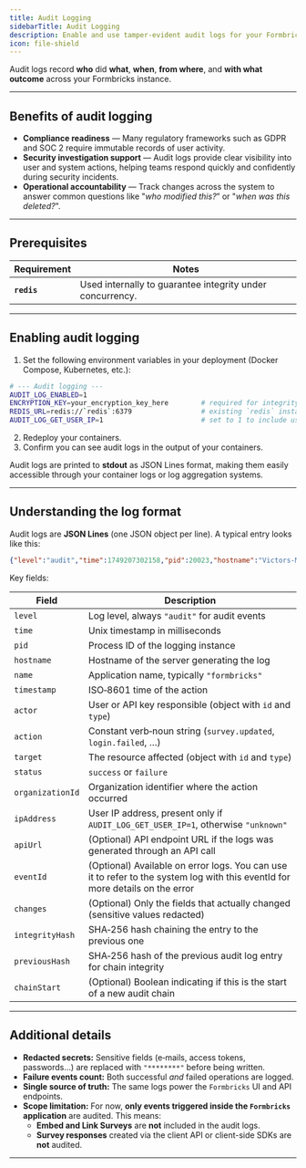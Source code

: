 ```yaml
---
title: Audit Logging
sidebarTitle: Audit Logging
description: Enable and use tamper‑evident audit logs for your Formbricks instance.
icon: file-shield
---
```



Audit logs record **who** did **what**, **when**, **from where**, and **with what outcome** across your Formbricks instance.


---

## Benefits of audit logging

- **Compliance readiness** — Many regulatory frameworks such as GDPR and SOC 2 require immutable records of user activity.
- **Security investigation support** — Audit logs provide clear visibility into user and system actions, helping teams respond quickly and confidently during security incidents.
- **Operational accountability** — Track changes across the system to answer common questions like "_who modified this?_” or "_when was this deleted?_".

---

## Prerequisites

| Requirement | Notes |
|-------------|-------|
| **`redis`** | Used internally to guarantee integrity under concurrency. |

---

## Enabling audit logging

1. Set the following environment variables in your deployment (Docker Compose, Kubernetes, etc.):

```bash title=".env"
# --- Audit logging ---
AUDIT_LOG_ENABLED=1
ENCRYPTION_KEY=your_encryption_key_here        # required for integrity hashes and authentication logs
REDIS_URL=redis://`redis`:6379                 # existing `redis` instance
AUDIT_LOG_GET_USER_IP=1                        # set to 1 to include user IP address in audit logs, 0 to omit (default: 0)
```

2. Redeploy your containers.
3. Confirm you can see audit logs in the output of your containers.

Audit logs are printed to **stdout** as JSON Lines format, making them easily accessible through your container logs or log aggregation systems.

---

## Understanding the log format

Audit logs are **JSON Lines** (one JSON object per line). A typical entry looks like this:

```json
{"level":"audit","time":1749207302158,"pid":20023,"hostname":"Victors-MacBook-Pro.local","name":"formbricks","actor":{"id":"cm90t4t7l0000vrws5hpo5ta5","type":"api"},"action":"created","target":{"id":"cmbkov4dn0000vrg72i7oznqv","type":"webhook"},"timestamp":"2025-06-06T10:55:02.145Z","organizationId":"cm8zovtbm0001vr3efa4n03ms","status":"success","ipAddress":"unknown","apiUrl":"http://localhost:3000/api/v1/webhooks","changes":{"id":"cmbkov4dn0000vrg72i7oznqv","name":"********","createdAt":"2025-06-06T10:55:02.123Z","updatedAt":"2025-06-06T10:55:02.123Z","url":"https://eoy8o887lmsqmhz.m.pipedream.net","source":"user","environmentId":"cm8zowv0b0009vr3ec56w2qf3","triggers":["responseCreated","responseUpdated","responseFinished"],"surveyIds":[]},"integrityHash":"eefa760bf03572c32d8caf7d5012d305bcea321d08b1929781b8c7e537f22aed","previousHash":"f6bc014e835be5499f2b3a0475ed6ec8b97903085059ff8482b16ab5bfd34062"}
```

Key fields:

| Field | Description |
|-------|-------------|
| `level` | Log level, always `"audit"` for audit events |
| `time` | Unix timestamp in milliseconds |
| `pid` | Process ID of the logging instance |
| `hostname` | Hostname of the server generating the log |
| `name` | Application name, typically `"formbricks"` |
| `timestamp` | ISO‑8601 time of the action |
| `actor` | User or API key responsible (object with `id` and `type`) |
| `action` | Constant verb‑noun string (`survey.updated`, `login.failed`, …) |
| `target` | The resource affected (object with `id` and `type`) |
| `status` | `success` or `failure` |
| `organizationId` | Organization identifier where the action occurred |
| `ipAddress` | User IP address, present only if `AUDIT_LOG_GET_USER_IP=1`, otherwise `"unknown"` |
| `apiUrl` | (Optional) API endpoint URL if the logs was generated through an API call |
| `eventId` | (Optional) Available on error logs. You can use it to refer to the system log with this eventId for more details on the error |
| `changes` | (Optional) Only the fields that actually changed (sensitive values redacted) |
| `integrityHash` | SHA‑256 hash chaining the entry to the previous one |
| `previousHash` | SHA‑256 hash of the previous audit log entry for chain integrity |
| `chainStart` | (Optional) Boolean indicating if this is the start of a new audit chain |

---

## Additional details

- **Redacted secrets:** Sensitive fields (e‑mails, access tokens, passwords…) are replaced with `"********"` before being written.
- **Failure events count:** Both successful *and* failed operations are logged.
- **Single source of truth:** The same logs power the `Formbricks` UI and API endpoints.
- **Scope limitation:** For now, **only events triggered inside the `Formbricks` application** are audited. This means:
  - **Embed and Link Surveys** are **not** included in the audit logs.
  - **Survey responses** created via the client API or client-side SDKs are **not** audited.

---
